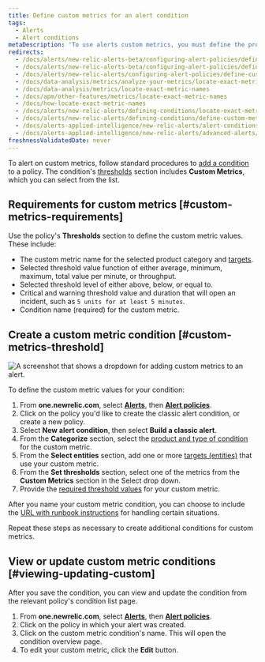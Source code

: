 ```yaml
---
title: Define custom metrics for an alert condition
tags:
  - Alerts
  - Alert conditions
metaDescription: 'To use alerts custom metrics, you must define the product and entity, select the exact custom metric name, and define the thresholds.'
redirects:
  - /docs/alerts/new-relic-alerts-beta/configuring-alert-policies/defining-custom-metrics-alert-condition
  - /docs/alerts/new-relic-alerts-beta/configuring-alert-policies/define-custom-metrics-alert-condition
  - /docs/alerts/new-relic-alerts/configuring-alert-policies/define-custom-metrics-alert-condition
  - /docs/data-analysis/metrics/analyze-your-metrics/locate-exact-metric-names
  - /docs/data-analysis/metrics/locate-exact-metric-names
  - /docs/apm/other-features/metrics/locate-exact-metric-names
  - /docs/how-locate-exact-metric-names
  - /docs/alerts/new-relic-alerts/defining-conditions/locate-exact-metric-names
  - /docs/alerts/new-relic-alerts/defining-conditions/define-custom-metrics-alert-condition
  - /docs/alerts-applied-intelligence/new-relic-alerts/alert-conditions/define-custom-metrics-alert-condition
  - /docs/alerts-applied-intelligence/new-relic-alerts/advanced-alerts/advanced-techniques/define-custom-metrics-alert-condition
freshnessValidatedDate: never
---
```


To alert on custom metrics, follow standard procedures to [add a condition](/docs/alerts-applied-intelligence/new-relic-alerts/alert-conditions/create-alert-conditions) to a policy. The condition's [thresholds](/docs/alerts-applied-intelligence/new-relic-alerts/advanced-alerts/advanced-techniques/set-thresholds-alert-condition) section includes <DNT>**Custom Metrics**</DNT>, which you can select from the list.

## Requirements for custom metrics [#custom-metrics-requirements]

Use the policy's <DNT>**Thresholds**</DNT> section to define the custom metric values. These include:

* The custom metric name for the selected product category and [targets](/docs/new-relic-solutions/get-started/glossary/#alert-target).
* Selected threshold value function of either average, minimum, maximum, total value per minute, or throughput.
* Selected threshold level of either above, below, or equal to.
* Critical and warning threshold value and duration that will open an incident, such as `5 units for at least 5 minutes`.
* Condition name (required) for the custom metric.

## Create a custom metric condition [#custom-metrics-threshold]

<img
  title="Set custom metrics on your alerts"
  alt="A screenshot that shows a dropdown for adding custom metrics to an alert."
  src="/images/alerts_screenshot-crop_custom-metrics.webp"
/>

To define the custom metric values for your condition:

1. From <DNT>**one.newrelic.com**</DNT>, select [<DNT>**Alerts**</DNT>](https://one.newrelic.com/alerts-ai), then [<DNT>**Alert policies**</DNT>](https://one.newrelic.com/alerts-ai/condition-builder/policy-list).
2. Click on the policy you'd like to create the classic alert condition, or create a new policy.
3. Select <DNT>**New alert condition**</DNT>, then select <DNT>**Build a classic alert**</DNT>.
4. From the <DNT>**Categorize**</DNT> section, select the [product and type of condition](/docs/alerts-applied-intelligence/new-relic-alerts/alert-conditions/create-alert-conditions) for the custom metric.
5. From the <DNT>**Select entities**</DNT> section, add one or more [targets (entities)](/docs/new-relic-solutions/get-started/glossary/#alert-target) that use your custom metric.
6. From the <DNT>**Set thresholds**</DNT> section, select one of the metrics from the <DNT>**Custom Metrics**</DNT> section in the Select drop down.
7. Provide the [required threshold values](#custom-metrics-requirements) for your custom metric.

After you name your custom metric condition, you can choose to include the [URL with runbook instructions](/docs/alerts-applied-intelligence/new-relic-alerts/advanced-alerts/understand-technical-concepts/provide-runbook-instructions-alert-activity) for handling certain situations.

Repeat these steps as necessary to create additional conditions for custom metrics.

## View or update custom metric conditions [#viewing-updating-custom]

After you save the condition, you can view and update the condition from the relevant policy's condition list page.

1. From <DNT>**one.newrelic.com**</DNT>, select [<DNT>**Alerts**</DNT>](https://one.newrelic.com/alerts-ai), then [<DNT>**Alert policies**</DNT>](https://one.newrelic.com/alerts-ai/condition-builder/policy-list).
2. Click on the policy in which your alert was created.
3. Click on the custom metric condition's name. This will open the condition overview page.
4. To edit your custom metric, click the <DNT>**Edit**</DNT> button.
